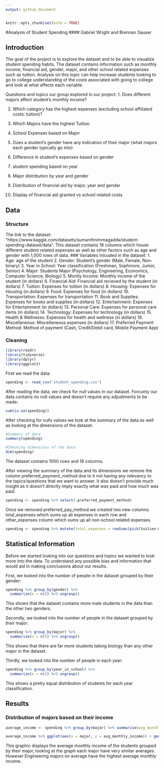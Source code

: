 ```yaml
---
output: github_document
---
```


```r
knitr::opts_chunk$set(echo = TRUE)
```

#Analysis of Student Spending
#### Gabriel Wright and Brennan Sauser

## Introduction
The goal of the project is to explore the dataset and to be able to visualize student spending habits. The dataset contains information such as monthly income, financial aid, gender, major, and other school related expenses such as tuition. Analysis on this topic can help increase students looking to go to college understanding of the costs associated with going to college and look at what affects each variable.

Questions and topics our group explored in our project:
1. Does different majors affect student's monthly income?

2. Which category has the highest expenses (excluding school affiliated costs: tuition)?

3. Which Majors have the highest Tuition

4. School Expenses based on Major

5. Does a student's gender have any indication of their major (what majors each gender typically go into)

6. Difference in student's expenses based on gender

7. student spending based on year

8. Major distribution by year and gender

9. Distribution of financial aid by major, year and gender

10. Display of financial aid granted vs school related costs

## Data
### Structure
The link to the dataset: "https://www.kaggle.com/datasets/sumanthnimmagadda/student-spending-dataset/data". This dataset contains 18 columns which house different student related expenses as well as other factors such as age and gender with 1,000 rows of data.
### Variables Inlcuded in the dataset:
1. Age: age of the student
2. Gender: Student's gender (Male, Female, Non-binary)
3. Year in School: Year classification (Freshman, Sophmore, Junior, Senior)
4. Major: Students Major (Psychology, Engineering, Economics, Computer Science, Biology)
5. Montly Income: Monthly income of the student (in dollars)
6. Financial Aid: Financial aid recieved by the student (in dollars)
7. Tuition: Expenses for tuition (in dollars)
8. Housing: Expenses for Housing (in dollars)
9. Food: Expenses for food (in dollars)
10. Transportation: Expenses for transportation
11. Book and Supplies: Expenses for books and supplies (in dollars)
12. Entertainment: Expenses for Entertainment (in dollars)
13. Personal Care: Expenses for personal care items (in dollars)
14. Technology: Expenses for technology (in dollars)
15. Health & Wellnesss: Expenses for health and wellness (in dollars)
16. Miscellaneous: Miscellaneous expenses (in dollars)
17. Preferred Payment Method: Method of payment (Cash, Credit/Debit card, Moblie Payment App)


### Cleaning
```r
library(readr)
library(tidyverse)
library(dplyr)
library(ggplot2)
```
First we read the data:
```r
spending <- read_csv('student_spending.csv')
```
After reading the data, we check for null values in our dataset. Forcunty our data contains no null values and doesn't require any adjustments to be made:
```r
sum(is.na(spending))
```
After checking for nulls values we look at the summary of the data as well as looking at the dimensions of the dataset.
```r
#Summary of data
summary(spending)

#Checking dimensions of the data
dim(spending)
```
The dataset contains 1000 rows and 18 columns.

After viewing the summary of the data and its dimensions we remove the column preferred_payment_method due to it not having any relevancy to the topics/questions that we want to answer. It also doesn't provide much insight as it doesn't directly imply exactly what was paid and how much was paid.
```r
spending <- spending %>% select(-preferred_payment_method)
```

Once we removed preferred_pay_method we created two new columns total_expenses which sums up all expenses in each row and other_expenses column which sums up all non-school related expenses.
```r
spending <- spending %>% mutate(total_expenses = rowSums(pick(tuition:miscellaneous)), other_expenses = rowSums(pick(food, transportation, entertainment, personal_care, technology, health_wellness, miscellaneous)))
```

## Statistical Information
Before we started looking into our questions and topics we wanted to look more into the data. To understand any possible bias and information that would aid in making conclusions about our results.

First, we looked into the number of people in the dataset grouped by their gender:
``` r
spending %>% group_by(gender) %>%
  summarize(n = n()) %>% ungroup()
```
This shows that the dataset contains more male students in the data than the other two genders.

Secondly, we looked into the number of people in the dataset grouped by their major:
``` r
spending %>% group_by(major) %>%
  summarize(n = n()) %>% ungroup()
```
This shows that there are far more students taking biology than any other major in the dataset.

Thirdly, we looked into the number of people in each year:
``` r
spending %>% group_by(year_in_school) %>%
  summarize(n = n()) %>% ungroup()
```
This shows a pretty equal distribution of students for each year classification.

## Results
### Distribution of majors based on their income
``` r
average_income <- spending %>% group_by(major) %>% summarise(avg_monthly_income = mean(monthly_income, na.rm = TRUE))

average_income %>% ggplot(aes(x = major, y = avg_monthly_income)) + geom_col(fill = "black") + coord_flip() + labs(title = "Distribution of Majors Based on Their Average Income", x = "Majors", y = "Monthly Income ($)") + theme(legend.position = "none")
```
This graphic displays the average monthly income of the students grouped by their major, looking at the graph each major have very similar averages. However Engineering majors on average have the highest average monthly income. 
